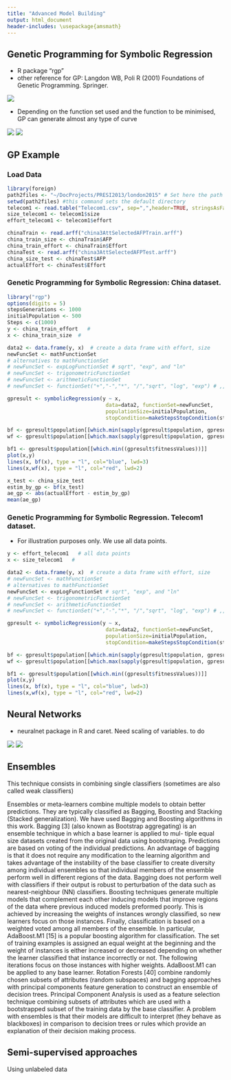 ```yaml
---
title: "Advanced Model Building"
output: html_document
header-includes: \usepackage{amsmath}
---
```



## Genetic Programming for Symbolic Regression
  - R package "rgp"
  - other reference for GP: Langdon WB, Poli R (2001) Foundations of Genetic Programming. Springer.

![](../figures/gpEvolution.png)


  - Depending on the function set used and the function to be minimised, GP can generate almost any type of curve
  
  
  ![](../figures/gp1.png)
  ![](../figures/gp2.png)


## GP Example

### Load Data

```r
library(foreign)
path2files <- "~/DocProjects/PRESI2013/london2015" # Set here the path to the folder where you have downloaded the files
setwd(path2files) #this command sets the default directory
telecom1 <- read.table("Telecom1.csv", sep=",",header=TRUE, stringsAsFactors=FALSE, dec = ".") #read data
size_telecom1 <- telecom1$size
effort_telecom1 <- telecom1$effort

chinaTrain <- read.arff("china3AttSelectedAFPTrain.arff")
china_train_size <- chinaTrain$AFP 
china_train_effort <- chinaTrain$Effort
chinaTest <- read.arff("china3AttSelectedAFPTest.arff")
china_size_test <- chinaTest$AFP
actualEffort <- chinaTest$Effort

```


### Genetic Programming for Symbolic Regression: China dataset.

```r
library("rgp")
options(digits = 5)
stepsGenerations <- 1000
initialPopulation <- 500
Steps <- c(1000)
y <- china_train_effort   #
x <- china_train_size  # 

data2 <- data.frame(y, x)  # create a data frame with effort, size
newFuncSet <- mathFunctionSet
# alternatives to mathFunctionSet
# newFuncSet <- expLogFunctionSet # sqrt", "exp", and "ln"
# newFuncSet <- trigonometricFunctionSet
# newFuncSet <- arithmeticFunctionSet
# newFuncSet <- functionSet("+","-","*", "/","sqrt", "log", "exp") # ,, )

gpresult <- symbolicRegression(y ~ x, 
                                data=data2, functionSet=newFuncSet,
                                populationSize=initialPopulation,
                                stopCondition=makeStepsStopCondition(stepsGenerations))

bf <- gpresult$population[[which.min(sapply(gpresult$population, gpresult$fitnessFunction))]]
wf <- gpresult$population[[which.max(sapply(gpresult$population, gpresult$fitnessFunction))]]

bf1 <- gpresult$population[[which.min((gpresult$fitnessValues))]]
plot(x,y)
lines(x, bf(x), type = "l", col="blue", lwd=3)
lines(x,wf(x), type = "l", col="red", lwd=2)

x_test <- china_size_test
estim_by_gp <- bf(x_test)
ae_gp <- abs(actualEffort - estim_by_gp)
mean(ae_gp)

```


### Genetic Programming for Symbolic Regression. Telecom1 dataset.
  - For illustration purposes only. We use all data points. 
```r
y <- effort_telecom1   # all data points
x <- size_telecom1   # 

data2 <- data.frame(y, x)  # create a data frame with effort, size
# newFuncSet <- mathFunctionSet
# alternatives to mathFunctionSet
newFuncSet <- expLogFunctionSet # sqrt", "exp", and "ln"
# newFuncSet <- trigonometricFunctionSet
# newFuncSet <- arithmeticFunctionSet
# newFuncSet <- functionSet("+","-","*", "/","sqrt", "log", "exp") # ,, )

gpresult <- symbolicRegression(y ~ x, 
                                data=data2, functionSet=newFuncSet,
                                populationSize=initialPopulation,
                                stopCondition=makeStepsStopCondition(stepsGenerations))

bf <- gpresult$population[[which.min(sapply(gpresult$population, gpresult$fitnessFunction))]]
wf <- gpresult$population[[which.max(sapply(gpresult$population, gpresult$fitnessFunction))]]

bf1 <- gpresult$population[[which.min((gpresult$fitnessValues))]]
plot(x,y)
lines(x, bf(x), type = "l", col="blue", lwd=3)
lines(x,wf(x), type = "l", col="red", lwd=2)

```




## Neural Networks

  - neuralnet package in R and caret. Need scaling of variables. to do
    
  ![](../figures/neuralnet.png)
  ![](../figures/neuralnet2.png)






## Ensembles

This technique consists in combining single classifiers (sometimes are also called weak classifiers)

Ensembles or meta-learners combine multiple models to obtain
better predictions. They are typically classified as Bagging,
Boosting and Stacking (Stacked generalization). We
have used Bagging and Boosting algorithms in this work.
Bagging [3] (also known as Bootstrap aggregating) is an ensemble
technique in which a base learner is applied to mul-
tiple equal size datasets created from the original data using
bootstraping. Predictions are based on voting of the individual
predictions. An advantage of bagging is that it does
not require any modification to the learning algorithm and
takes advantage of the instability of the base classifier to create
diversity among individual ensembles so that individual
members of the ensemble perform well in different regions
of the data. Bagging does not perform well with classifiers
if their output is robust to perturbation of the data such as
nearest-neighbour (NN) classifiers.
Boosting techniques generate multiple models that complement
each other inducing models that improve regions of the
data where previous induced models preformed poorly. This
is achieved by increasing the weights of instances wrongly
classified, so new learners focus on those instances. Finally,
classification is based on a weighted voted among all members
of the ensemble. In particular, AdaBoost.M1 [15] is
a popular boosting algorithm for classification. The set of
training examples is assigned an equal weight at the beginning
and the weight of instances is either increased or
decreased depending on whether the learner classified that
instance incorrectly or not. The following iterations focus
on those instances with higher weights. AdaBoost.M1 can
be applied to any base learner.
Rotation Forests [40] combine randomly chosen subsets of
attributes (random subspaces) and bagging approaches with
principal components feature generation to construct an ensemble
of decision trees. Principal Component Analysis is
used as a feature selection technique combining subsets of
attributes which are used with a bootstrapped subset of the
training data by the base classifier.
A problem with ensembles is that their models are difficult
to interpret (they behave as blackboxes) in comparison to
decision trees or rules which provide an explanation of their
decision making process.



## Semi-supervised approaches

Using unlabeled data

